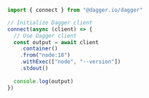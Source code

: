 ```typescript TypeScript icon="js"
import { connect } from "@dagger.io/dagger"

// Initialize Dagger client
connect(async (client) => {
  // Use Dagger client
  const output = await client
    .container()
    .from("node:18")
    .withExec(["node", "--version"])
    .stdout()
    
  console.log(output)
})
```
